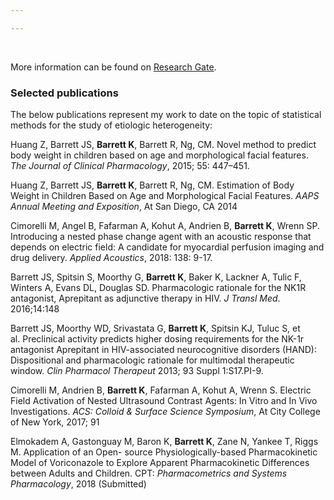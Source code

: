 ```yaml
---

---
```


<br>
<link rel="stylesheet" href="www/css/styles.css" type="text/css">

More information can be found on [Research Gate](https://www.researchgate.net/profile/Kyle_Barrett6).


### Selected publications

The below publications represent my work to date on the topic of statistical methods for the study of etiologic heterogeneity:

Huang Z, Barrett JS, **Barrett K**, Barrett R, Ng, CM. Novel method to predict body weight in children based on age and morphological facial features. *The Journal of Clinical Pharmacology*, 2015; 55: 447–451.

Huang Z, Barrett JS, **Barrett K**, Barrett R, Ng, CM. Estimation of Body Weight in Children Based on Age and Morphological Facial Features. *AAPS Annual Meeting and Exposition*, At San Diego, CA 2014

Cimorelli M, Angel B, Fafarman A, Kohut A, Andrien B, **Barrett K**, Wrenn SP. Introducing a nested phase change agent with an acoustic response that depends on electric field: A candidate for myocardial perfusion imaging and drug delivery. *Applied Acoustics*, 2018: 138: 9-17.

Barrett JS, Spitsin S, Moorthy G, **Barrett K**, Baker K, Lackner A, Tulic F, Winters A, Evans DL, Douglas SD. Pharmacologic rationale for the NK1R antagonist, Aprepitant as adjunctive therapy in HIV. *J Transl Med*. 2016;14:148

Barrett JS, Moorthy WD, Srivastata G, **Barrett K**, Spitsin KJ, Tuluc S, et al. Preclinical activity predicts higher dosing requirements for the NK-1r antagonist Aprepitant in HIV-associated neurocognitive disorders (HAND): Dispositional and pharmacologic rationale for multimodal therapeutic window. *Clin Pharmacol Therapeut* 2013; 93 Suppl 1:S17.PI-9.

Cimorelli M, Andrien B, **Barrett K**, Fafarman A, Kohut A, Wrenn S. Electric Field Activation of Nested Ultrasound Contrast Agents: In Vitro and In Vivo Investigations. *ACS: Colloid & Surface Science Symposium*, At City College of New York, 2017; 91

Elmokadem A, Gastonguay M, Baron K, **Barrett K**, Zane N, Yankee T, Riggs M. Application of an Open- source Physiologically-based Pharmacokinetic Model of Voriconazole to Explore Apparent Pharmacokinetic Differences between Adults and Children. CPT: *Pharmacometrics and Systems Pharmacology*, 2018 (Submitted)


